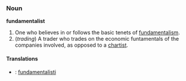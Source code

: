 ===Noun===
'''fundamentalist'''
#One who believes in or follows the basic tenets of [[fundamentalism]].
# (''trading'') A trader who trades on the economic funtamentals of the companies involved, as opposed to a [[chartist]].

====Translations====
*{{fi}}: [[fundamentalisti]]